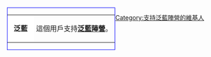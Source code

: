 <div style="float: left; border:solid blue 1px; margin: 1px;">
{| cellspacing="0" style="width: 238px; background: dodgerblue;"
| style="width: 45px; height: 45px; background: white; text-align: center; font-size: {{{5|{{{id-s|14}}}}}}pt; color: {{{id-fc|blue}}};" | '''泛藍'''
| style="font-size: {{{info-s|10}}}pt; padding: 4pt; line-height: 1.25em; color: {{{info-fc|black}}};" | 這個用戶支持'''[[泛藍|泛藍陣營]]'''。
|}</div>

[[Category:支持泛藍陣營的維基人]]